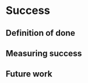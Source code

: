 # Success
<!--
Projects should have a definition of done that is measurable, and a
thorough understanding going in of what the risks are to delivery
-->

## Definition of done
<!--
What does success look like?
-->

## Measuring success
<!--
How will we know when success is achieved, what markers can we use
along the way
-->

## Future work
<!--
How could this be extended / developed in the future by yourself
and/or the community in general?
-->
